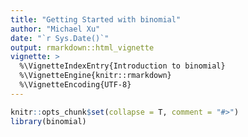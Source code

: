 ```yaml
---
title: "Getting Started with binomial"
author: "Michael Xu"
date: "`r Sys.Date()`"
output: rmarkdown::html_vignette
vignette: >
  %\VignetteIndexEntry{Introduction to binomial}
  %\VignetteEngine{knitr::rmarkdown}
  %\VignetteEncoding{UTF-8}
---
```


```r
knitr::opts_chunk$set(collapse = T, comment = "#>")
library(binomial)
```


